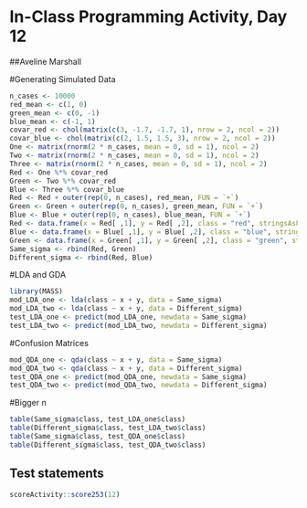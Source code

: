 # In-Class Programming Activity, Day 12

##Aveline Marshall

#Generating Simulated Data
```r
n_cases <- 10000
red_mean <- c(1, 0)
green_mean <- c(0, -1)
blue_mean <- c(-1, 1)
covar_red <- chol(matrix(c(3, -1.7, -1.7, 1), nrow = 2, ncol = 2))
covar_blue <- chol(matrix(c(2, 1.5, 1.5, 3), nrow = 2, ncol = 2))
One <- matrix(rnorm(2 * n_cases, mean = 0, sd = 1), ncol = 2)
Two <- matrix(rnorm(2 * n_cases, mean = 0, sd = 1), ncol = 2)
Three <- matrix(rnorm(2 * n_cases, mean = 0, sd = 1), ncol = 2)
Red <- One %*% covar_red
Green <- Two %*% covar_red
Blue <- Three %*% covar_blue
Red <- Red + outer(rep(0, n_cases), red_mean, FUN = `+`)
Green <- Green + outer(rep(0, n_cases), green_mean, FUN = `+`)
Blue <- Blue + outer(rep(0, n_cases), blue_mean, FUN = `+`)
Red <- data.frame(x = Red[ ,1], y = Red[ ,2], class = "red", stringsAsFactors = FALSE)
Blue <- data.frame(x = Blue[ ,1], y = Blue[ ,2], class = "blue", stringsAsFactors = FALSE)
Green <- data.frame(x = Green[ ,1], y = Green[ ,2], class = "green", stringsAsFactors = FALSE)
Same_sigma <- rbind(Red, Green)
Different_sigma <- rbind(Red, Blue)
```

#LDA and GDA
```r
library(MASS)
mod_LDA_one <- lda(class ~ x + y, data = Same_sigma)
mod_LDA_two <- lda(class ~ x + y, data = Different_sigma)
test_LDA_one <- predict(mod_LDA_one, newdata = Same_sigma)
test_LDA_two <- predict(mod_LDA_two, newdata = Different_sigma)
```

#Confusion Matrices
```r
mod_QDA_one <- qda(class ~ x + y, data = Same_sigma)
mod_QDA_two <- qda(class ~ x + y, data = Different_sigma)
test_QDA_one <- predict(mod_QDA_one, newdata = Same_sigma)
test_QDA_two <- predict(mod_QDA_two, newdata = Different_sigma)
```

#Bigger n
```r
table(Same_sigma$class, test_LDA_one$class)
table(Different_sigma$class, test_LDA_two$class)
table(Same_sigma$class, test_QDA_one$class)
table(Different_sigma$class, test_QDA_two$class)
```

## Test statements

```r
scoreActivity::score253(12)
```